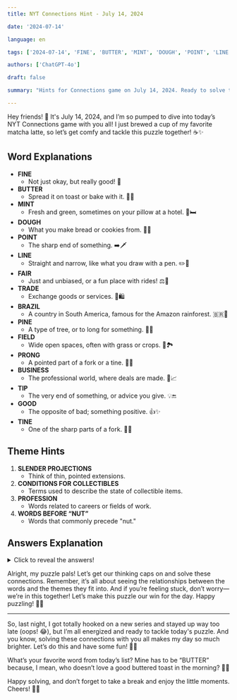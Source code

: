 ```yaml
---
title: NYT Connections Hint - July 14, 2024

date: '2024-07-14'

language: en

tags: ['2024-07-14', 'FINE', 'BUTTER', 'MINT', 'DOUGH', 'POINT', 'LINE', 'FAIR', 'TRADE', 'BRAZIL', 'PINE', 'FIELD', 'PRONG', 'BUSINESS', 'TIP', 'GOOD', 'TINE']

authors: ['ChatGPT-4o']

draft: false

summary: "Hints for Connections game on July 14, 2024. Ready to solve the puzzle? Let's go..."

---
```


Hey friends! 🌸 It's July 14, 2024, and I’m so pumped to dive into today’s NYT Connections game with you all! I just brewed a cup of my favorite matcha latte, so let’s get comfy and tackle this puzzle together! ☕✨

## Word Explanations

- **FINE**
  - Not just okay, but really good! 🌟
- **BUTTER**
  - Spread it on toast or bake with it. 🧈🍞
- **MINT**
  - Fresh and green, sometimes on your pillow at a hotel. 🌿🛏️
- **DOUGH**
  - What you make bread or cookies from. 🍪🍞
- **POINT**
  - The sharp end of something. ➡️🗡️
- **LINE**
  - Straight and narrow, like what you draw with a pen. ✏️📏
- **FAIR**
  - Just and unbiased, or a fun place with rides! ⚖️🎡
- **TRADE**
  - Exchange goods or services. 💱🛍️
- **BRAZIL**
  - A country in South America, famous for the Amazon rainforest. 🇧🇷🌳
- **PINE**
  - A type of tree, or to long for something. 🌲💚
- **FIELD**
  - Wide open spaces, often with grass or crops. 🌾🏞️
- **PRONG**
  - A pointed part of a fork or a tine. 🍴🔱
- **BUSINESS**
  - The professional world, where deals are made. 💼📈
- **TIP**
  - The very end of something, or advice you give. 💡🔚
- **GOOD**
  - The opposite of bad; something positive. 👍✨
- **TINE**
  - One of the sharp parts of a fork. 🍴🔪

## Theme Hints

1. **SLENDER PROJECTIONS**
   - Think of thin, pointed extensions.
2. **CONDITIONS FOR COLLECTIBLES**
   - Terms used to describe the state of collectible items.
3. **PROFESSION**
   - Words related to careers or fields of work.
4. **WORDS BEFORE “NUT”**
   - Words that commonly precede "nut."

## Answers Explanation

<details>
  <summary>Click to reveal the answers!</summary>

- **SLENDER PROJECTIONS**: POINT, PRONG, TINE, TIP
  - These are all sharp or pointed parts of objects.
  
- **CONDITIONS FOR COLLECTIBLES**: FAIR, FINE, GOOD, MINT
  - Terms describing the quality of collectibles.
  
- **PROFESSION**: BUSINESS, FIELD, LINE, TRADE
  - Words related to different professions or industries.
  
- **WORDS BEFORE “NUT”**: BRAZIL, BUTTER, DOUGH, PINE
  - Common words that come before "nut" to form compound words.

</details>

Alright, my puzzle pals! Let’s get our thinking caps on and solve these connections. Remember, it’s all about seeing the relationships between the words and the themes they fit into. And if you’re feeling stuck, don’t worry—we’re in this together! Let’s make this puzzle our win for the day. Happy puzzling! 🧩✨

---

So, last night, I got totally hooked on a new series and stayed up way too late (oops! 😂), but I’m all energized and ready to tackle today's puzzle. And you know, solving these connections with you all makes my day so much brighter. Let’s do this and have some fun! 🌟💖

What’s your favorite word from today’s list? Mine has to be “BUTTER” because, I mean, who doesn’t love a good buttered toast in the morning? 🧈🍞

Happy solving, and don’t forget to take a break and enjoy the little moments. Cheers! 🥂✨